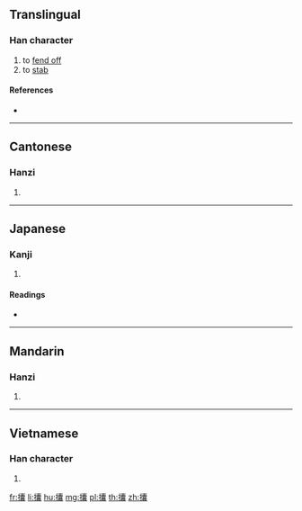 {{character info/new}}
==Translingual==

===Han character===
{{Han char|rn=64|rad=手|as=22|sn=25|four=50032|canj=QJBV|ids=⿰扌囊}}

# to [[fend off]]
# to [[stab]]

====References====
* {{Han ref|kx=0465.140|dkj=13055|dj=0814.090|hdz=31992.110|uh=652E|ud=25902|bh=F8EF|bd=63727}}

----

==Cantonese==

===Hanzi===
{{yue-hanzi|jyut=[[nong5]]|y=nong5}}

# {{defn|lang=yue|sort=手22}}

----

==Japanese==

===Kanji===
{{ja-kanji|grade=|rs=手22}}

# {{defn|lang=ja|sort=手22}}

====Readings====
* {{ja-readings|on=[[どう]] (dō), [[ぬ]] (nu)|kun=[[おす]] (osu)}}

----

==Mandarin==

===Hanzi===
{{cmn-hanzi|pin=[[nǎng]] ([[nang3]])|wg=nang<sup>3</sup>}}

# {{defn|lang=cmn|sort=手22}}

----

==Vietnamese==

===Han character===
{{vi-hantu|[[nện]], [[nang]], [[nãng]]|rs=手22}}

# {{defn|lang=vi|sort=手22}}

[[fr:攮]]
[[li:攮]]
[[hu:攮]]
[[mg:攮]]
[[pl:攮]]
[[th:攮]]
[[zh:攮]]